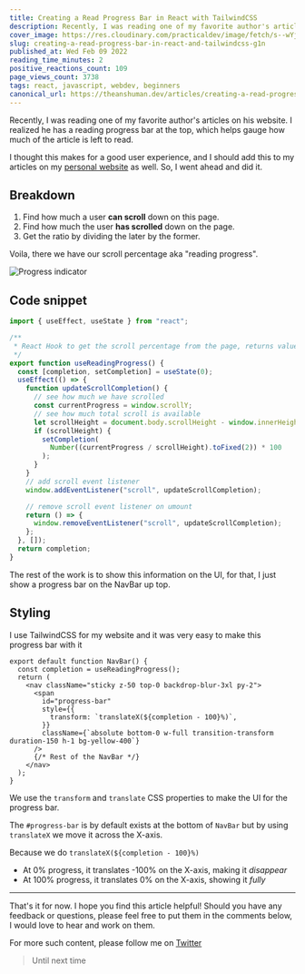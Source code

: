 ```yaml
---
title: Creating a Read Progress Bar in React with TailwindCSS
description: Recently, I was reading one of my favorite author's articles on his website. I realized he has a...
cover_image: https://res.cloudinary.com/practicaldev/image/fetch/s--wYj6-QE0--/c_imagga_scale,f_auto,fl_progressive,h_420,q_auto,w_1000/https://dev-to-uploads.s3.amazonaws.com/uploads/articles/49a5779ennir28dun3gx.png
slug: creating-a-read-progress-bar-in-react-and-tailwindcss-g1n
published_at: Wed Feb 09 2022
reading_time_minutes: 2
positive_reactions_count: 109
page_views_count: 3738
tags: react, javascript, webdev, beginners
canonical_url: https://theanshuman.dev/articles/creating-a-read-progress-bar-in-react-and-tailwindcss-g1n
---
```


Recently, I was reading one of my favorite author's articles on his website. I realized he has a reading progress bar at the top, which helps gauge how much of the article is left to read.

I thought this makes for a good user experience, and I should add this to my articles on my [personal website](https://theanshuman.dev/articles/creating-a-read-progress-bar-in-react-and-tailwindcss-g1n) as well. So, I went ahead and did it.

## Breakdown

1. Find how much a user **can scroll** down on this page.
2. Find how much the user **has scrolled** down on the page.
3. Get the ratio by dividing the later by the former.

Voila, there we have our scroll percentage aka "reading progress".

![Progress indicator](https://dev-to-uploads.s3.amazonaws.com/uploads/articles/3144b3bjmiwxg03ox6q6.png)

## Code snippet

```ts
import { useEffect, useState } from "react";

/**
 * React Hook to get the scroll percentage from the page, returns value from 0 to 100
 */
export function useReadingProgress() {
  const [completion, setCompletion] = useState(0);
  useEffect(() => {
    function updateScrollCompletion() {
      // see how much we have scrolled
      const currentProgress = window.scrollY;
      // see how much total scroll is available
      let scrollHeight = document.body.scrollHeight - window.innerHeight;
      if (scrollHeight) {
        setCompletion(
          Number((currentProgress / scrollHeight).toFixed(2)) * 100
        );
      }
    }
    // add scroll event listener
    window.addEventListener("scroll", updateScrollCompletion);

    // remove scroll event listener on umount
    return () => {
      window.removeEventListener("scroll", updateScrollCompletion);
    };
  }, []);
  return completion;
}
```

The rest of the work is to show this information on the UI, for that, I just show a progress bar on the NavBar up top.

## Styling

I use TailwindCSS for my website and it was very easy to make this progress bar with it

```tsx
export default function NavBar() {
  const completion = useReadingProgress();
  return (
    <nav className="sticky z-50 top-0 backdrop-blur-3xl py-2">
      <span
        id="progress-bar"
        style={{
          transform: `translateX(${completion - 100}%)`,
        }}
        className={`absolute bottom-0 w-full transition-transform duration-150 h-1 bg-yellow-400`}
      />
      {/* Rest of the NavBar */}
    </nav>
  );
}
```

We use the `transform` and `translate` CSS properties to make the UI for the progress bar.

The `#progress-bar` is by default exists at the bottom of `NavBar` but by using `translateX` we move it across the X-axis.

Because we do `translateX(${completion - 100}%)`

- At 0% progress, it translates -100% on the X-axis, making it _disappear_
- At 100% progress, it translates 0% on the X-axis, showing it _fully_

---

That's it for now. I hope you find this article helpful! Should you have any feedback or questions, please feel free to put them in the comments below, I would love to hear and work on them.

For more such content, please follow me on [Twitter](https://twitter.com/sun_anshuman)

> Until next time
